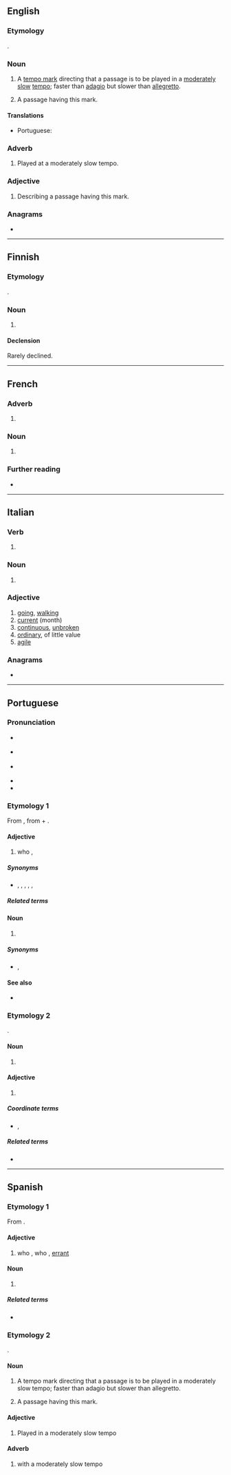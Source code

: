 ==English==

===Etymology===
{{bor|en|it|andante}}.

===Noun===
{{en-noun}}

# {{lb|en|music}} A [[tempo mark]] directing that a passage is to be played in a [[moderate]]ly [[slow]] [[tempo]]; faster than [[adagio]] but slower than [[allegretto]].
# {{lb|en|music}} A passage having this mark.

====Translations====
{{trans-top|passage played in a moderately slow tempo}}
* Portuguese: {{t|pt|andante|m}}
{{trans-mid}}
{{trans-bottom}}

===Adverb===
{{en-adv|-}}

# {{lb|en|music}} Played at a moderately slow tempo.

===Adjective===
{{en-adj|-}}

# {{lb|en|music}} Describing a passage having this mark.

===Anagrams===
* {{anagrams|en|Dantean}}

----

==Finnish==

===Etymology===
{{bor|fi|it|andante}}.

===Noun===
{{fi-noun}}

# {{l|en|andante}}

====Declension====
Rarely declined.
{{fi-decl-nalle|andant|||a}}

----

==French==
{{wikipedia|lang=fr}}

===Adverb===
{{fr-adv}}

# {{lb|fr|music}} {{l|en|andante}}

===Noun===
{{fr-noun|m}}

# {{lb|fr|music}} {{l|en|andante}}

===Further reading===
* {{R:TLFi}}

----

==Italian==

===Verb===
{{head|it|present participle}}

# {{inflection of|andare||pres|part|lang=it}}

===Noun===
{{it-noun|m}}

# {{lb|it|music}} {{l|en|andante}}

===Adjective===
{{it-adj|andant|e|i}}

# [[going]], [[walking]]
# [[current]] (month)
# [[continuous]], [[unbroken]]
# [[ordinary]], of little value
# [[agile]]

===Anagrams===
* {{l|it|dannate}}

----

==Portuguese==

===Pronunciation===
* {{a|Portugal}} {{IPA|/ɐ̃.ˈdɐ̃.tɨ/|lang=pt}}
* {{a|Brazil}} {{IPA|/ɐ̃.ˈdɐ̃.t͡ɕɪ/|lang=pt}}
* {{a|South Brazil}} {{IPA|/ɐ̃.ˈdɐ̃.te/|lang=pt}}
* {{hyphenation|an|dan|te|lang=pt}}
* {{rhymes|ɐ̃ntʃi|lang=pt}}

===Etymology 1===
From {{der|pt|roa-opt|andante}}, from {{m|roa-opt|andar||to walk}} + {{m|roa-opt|-ante}}.

====Adjective====
{{pt-adj|andant|e}}

# who {{l|en|roam|roams}}, {{l|en|wander|wanders}}
#: {{ux|pt|Cavaleiro '''andante'''.|translation=Knight-'''errant'''.|inline=1}}

=====Synonyms=====
* {{l|pt|erradio}}, {{l|pt|errante}}, {{l|pt|itinerante}}, {{l|pt|vagabundo}}, {{l|pt|vagamundo}}, {{l|pt|vagante}}

=====Related terms=====
{{rel3|lang=pt|{{l|pt|andada}}
|{{l|pt|andador}}
|{{l|pt|andamento}}
|{{l|pt|andança}}
|{{l|pt|andar}}
|{{l|pt|andarilhar}}
|{{l|pt|andarilho}}
}}

====Noun====
{{pt-noun|mf|s}}

# {{l|en|roamer}} {{gloss|one who roams}}

=====Synonyms=====
* {{l|pt|itinerante}}, {{l|pt|vagabundo}}

====See also====
* {{l|pt|ambulante}}

===Etymology 2===
{{bor|pt|it|andante||going}}.

====Noun====
{{pt-noun|m|s}}

# {{lb|pt|music}} {{l|en|andante}} {{gloss|passage to be played in a moderately slow tempo}}

====Adjective====
{{pt-adj|andant|e}}

# {{lb|pt|music}} {{l|en|andante}} {{gloss|played in a moderately slow tempo}}

=====Coordinate terms=====
* {{l|pt|alegro}}, {{l|pt|adágio}}

=====Related terms=====
* {{l|pt|andantino}}

{{catlangname|pt|terms with multiple etymologies}}

----

==Spanish==

===Etymology 1===
From {{affix|es|andar|gloss1=to walk|-ante}}.

====Adjective====
{{es-adj|andant|e}}

# who {{l|en|roam|roams}}, who {{l|en|wander|wanders}}, [[errant]]
#: {{ux|es|Cavaleiro '''andante'''.|translation=Knight-'''errant'''.}}

====Noun====
{{es-noun|mf|s}}

# {{l|en|roamer}} {{gloss|one who roams}}

=====Related terms=====
* {{l|es|andar}}

===Etymology 2===
{{bor|es|it|andante||going}}.

====Noun====
{{es-noun|m|s}}

# {{lb|es|music}} A tempo mark directing that a passage is to be played in a moderately slow tempo; faster than adagio but slower than allegretto.
# {{lb|es|music}} A passage having this mark.

====Adjective====
{{es-adj|andant|e}}

# {{lb|es|music}} Played in a moderately slow tempo

====Adverb====
{{es-adv|comp=y}}

# {{lb|es|music}} with a moderately slow tempo